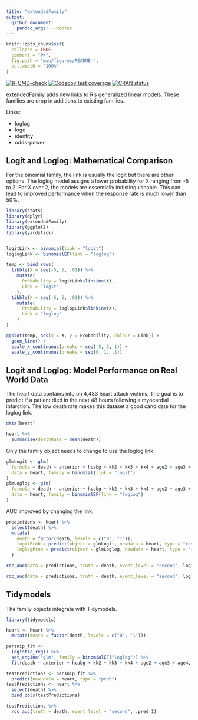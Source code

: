 ```yaml
---
title: "extendedFamily"
output:
  github_document:
    pandoc_args: --webtex
---
```


<!-- README.md is generated from README.Rmd. Please edit that file -->

```r
knitr::opts_chunk$set(
  collapse = TRUE,
  comment = "#>",
  fig.path = "man/figures/README-",
  out.width = "100%"
)
```
<!-- badges: start -->
[![R-CMD-check](https://github.com/gmcmacran/extendedFamily/actions/workflows/R-CMD-check.yaml/badge.svg)](https://github.com/gmcmacran/extendedFamily/actions/workflows/R-CMD-check.yaml)
[![Codecov test coverage](https://codecov.io/gh/gmcmacran/extendedFamily/branch/main/graph/badge.svg)](https://app.codecov.io/gh/gmcmacran/extendedFamily?branch=main)
[![CRAN status](https://www.r-pkg.org/badges/version/extendedFamily)](https://CRAN.R-project.org/package=extendedFamily)
<!-- badges: end -->

extendedFamily adds new links to R's generalized linear models. These families are drop in additions to existing families.

Links:

* loglog
* logc
* identity
* odds-power

## Logit and Loglog: Mathematical Comparison

For the binomial family, the link is usually the logit but there are other options. The loglog model assigns a lower probability for X ranging from -5 to 2. For X over 2, the models are essentially indistinguishable. This can lead to improved performance when the response rate is much lower than 50%.

```r
library(stats)
library(dplyr)
library(extendedFamily)
library(ggplot2)
library(yardstick)


logitLink <- binomial(link = "logit")
loglogLink <- binomialEF(link = "loglog")

temp <- bind_rows(
  tibble(X = seq(-5, 5, .01)) %>%
    mutate(
      Probability = logitLink$linkinv(X),
      Link = "logit"
    ),
  tibble(X = seq(-5, 5, .01)) %>%
    mutate(
      Probability = loglogLink$linkinv(X),
      Link = "loglog"
    )
)

ggplot(temp, aes(x = X, y = Probability, colour = Link)) +
  geom_line() +
  scale_x_continuous(breaks = seq(-5, 5, 1)) +
  scale_y_continuous(breaks = seq(0, 1, .1))
```


## Logit and Loglog: Model Performance on Real World Data

The heart data contains info on 4,483 heart attack victims. The goal is to predict if a patient died in the next 48 hours following a myocardial infarction. The low death rate makes this dataset a good candidate for the loglog link.

```r
data(heart)

heart %>%
  summarise(deathRate = mean(death))
```

Only the family object needs to change to use the loglog link. 

```r
glmLogit <- glm(
  formula = death ~ anterior + hcabg + kk2 + kk3 + kk4 + age2 + age3 + age4,
  data = heart, family = binomial(link = "logit")
)
glmLoglog <- glm(
  formula = death ~ anterior + hcabg + kk2 + kk3 + kk4 + age2 + age3 + age4,
  data = heart, family = binomialEF(link = "loglog")
)
```

AUC improved by changing the link.

```r
predictions <- heart %>%
  select(death) %>%
  mutate(
    death = factor(death, levels = c("0", "1")),
    logitProb = predict(object = glmLogit, newdata = heart, type = "response"),
    loglogProb = predict(object = glmLoglog, newdata = heart, type = "response")
  )

roc_auc(data = predictions, truth = death, event_level = "second", logitProb)

roc_auc(data = predictions, truth = death, event_level = "second", loglogProb)
```

## Tidymodels

The family objects integrate with Tidymodels.

```r
library(tidymodels)

heart <- heart %>%
  mutate(death = factor(death, levels = c("0", "1")))

parsnip_fit <-
  logistic_reg() %>%
  set_engine("glm", family = binomialEF("loglog")) %>%
  fit(death ~ anterior + hcabg + kk2 + kk3 + kk4 + age2 + age3 + age4, data = heart)

testPredictions <- parsnip_fit %>%
  predict(new_data = heart, type = "prob")
testPredictions <- heart %>%
  select(death) %>%
  bind_cols(testPredictions)

testPredictions %>%
  roc_auc(truth = death, event_level = "second", .pred_1)
```
